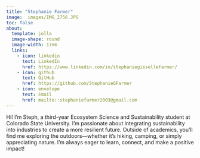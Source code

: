 ```yaml
---
title: "Stephanie Farmer"
image:  images/IMG_2756.JPG
toc: false
about:
  template: jolla
  image-shape: round
  image-width: 17em
  links:
    - icon: linkedin
      text: LinkedIn
      href: https://www.linkedin.com/in/stephaniegissellefarmer/ 
    - icon: github
      text: GitHub
      href: https://github.com/StephanieGFarmer
    - icon: envelope
      text: Email
      href: mailto::stephaniefarmer2003@gmail.com
---
```


Hi! I'm Steph, a third-year Ecosystem Science and Sustainability student at Colorado State University. I'm passionate about integrating sustainability into industries to create a more resilient future. Outside of academics, you’ll find me exploring the outdoors—whether it's hiking, camping, or simply appreciating nature. I'm always eager to learn, connect, and make a positive impact!

```{}
```
